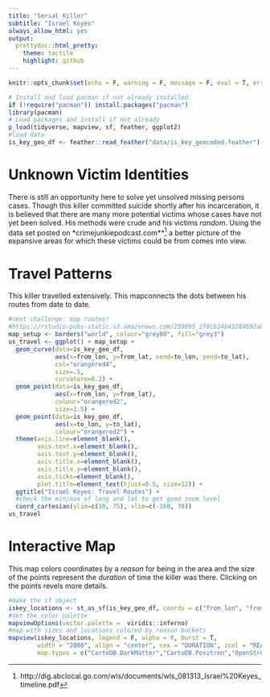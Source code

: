 ```yaml
---
title: "Serial Killer"
subtitle: "Israel Keyes"
always_allow_html: yes
output:
  prettydoc::html_pretty:
    theme: tactile
    highlight: github
---
```



```r
knitr::opts_chunk$set(echo = F, warning = F, message = F, eval = T, error = F, cache = T)
```

```r
# Install and load pacman if not already installed
if (!require("pacman")) install.packages("pacman")
library(pacman)
# Load packages and install if not already 
p_load(tidyverse, mapview, sf, feather, ggplot2)
#load data
is_key_geo_df <- feather::read_feather("data/is_key_geocoded.feather")
```

# Unknown Victim Identities

There is still an opportunity here to solve yet unsolved missing persons cases.  Though this killer committed suicide shortly after his incarceration, it is believed that there are many more potential victims whose cases have not yet been solved.  His methods were crude and his victims *random*.  Using the data set posted on *crimejunkiepodcast.com**^[http://dig.abclocal.go.com/wls/documents/wls_081313_Israel%20Keyes_timeline.pdf] a better picture of the expansive areas for which these victims could be from comes into view.

# Travel Patterns

This killer travelled extensively.  This mapconnects the dots between his routes from date to date.

```r
#next challenge: map routes!
#https://rstudio-pubs-static.s3.amazonaws.com/259095_2f8cb24b43284692a8af916bd447931d.html
map_setup <- borders("world", colour="grey80", fill="grey3")
us_travel <- ggplot() + map_setup +
  geom_curve(data=is_key_geo_df,
             aes(x=from_lon, y=from_lat, xend=to_lon, yend=to_lat),
             col="orangered4",
             size=.5,
             curvature=0.2) +
  geom_point(data=is_key_geo_df,
             aes(x=from_lon, y=from_lat), 
             colour="orangered2",
             size=1.5) +
  geom_point(data=is_key_geo_df,
             aes(x=to_lon, y=to_lat), 
             colour="orangered2") +
  theme(axis.line=element_blank(),
        axis.text.x=element_blank(),
        axis.text.y=element_blank(),
        axis.title.x=element_blank(),
        axis.title.y=element_blank(),
        axis.ticks=element_blank(),
        plot.title=element_text(hjust=0.5, size=12)) +
  ggtitle("Israel Keyes: Travel Routes") +
  #check the min/max of long and lat to get good zoom level
  coord_cartesian(ylim=c(10, 75), xlim=c(-160, 70))
us_travel

```


# Interactive Map

This map colors coordinates by a *reason* for being in the area and the size of the points represent the *duration* of time the killer was there.  Clicking on the points revels more details.

```r
#make the sf object
iskey_locations <- st_as_sf(is_key_geo_df, coords = c("from_lon", "from_lat"), crs = 4326)
#set the color palette
mapviewOptions(vector.palette =  viridis::inferno)
#map with sizes and locations colored by reason buckets
mapview(iskey_locations, legend = F, alpha = 0, burst = T, 
        width = "2000", align = "center", cex = "DURATION", zcol = "REASON", 
        map.types = c("CartoDB.DarkMatter","CartoDB.Positron","OpenStreetMap","Esri.WorldImagery","OpenTopoMap"))

```

